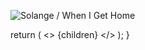 <Column colMd={3} colLg={3} noGutterMdLeft>
<ArticleCard
  title="Solange / When I Get Home"
  href="http://planetky.com/solange4.htm"
  actionIcon="arrowRight"
>

![Solange / When I Get Home](http://planetky.com/gif/solange4L.jpg)

</ArticleCard>
</Column>

  return (
    <>
      {children}
    </>
  );
}